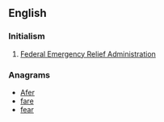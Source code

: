 ==English==

===Initialism===
{{head|en|initialism}}
# {{context|US|lang=en}} [[w:Federal Emergency Relief Administration|Federal Emergency Relief Administration]]

===Anagrams===
* [[Afer#English|Afer]]
* [[fare#English|fare]]
* [[fear#English|fear]]